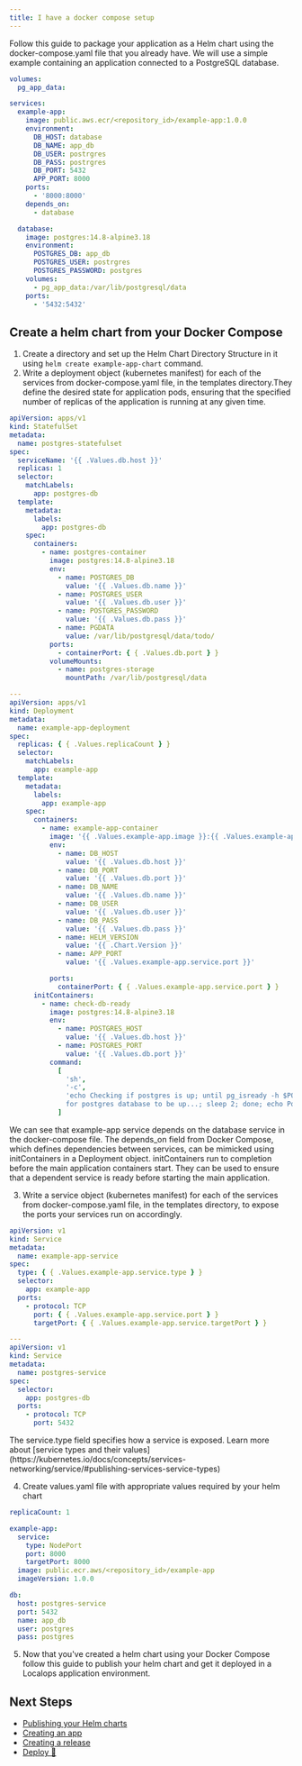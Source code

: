 ```yaml
---
title: I have a docker compose setup
---
```


Follow this guide to package your application as a Helm chart using the docker-compose.yaml file that you already have.
We will use a simple example containing an application connected to a PostgreSQL database.

```yaml compose.yml
volumes:
  pg_app_data:

services:
  example-app:
    image: public.aws.ecr/<repository_id>/example-app:1.0.0
    environment:
      DB_HOST: database
      DB_NAME: app_db
      DB_USER: postrgres
      DB_PASS: postrgres
      DB_PORT: 5432
      APP_PORT: 8000
    ports:
      - '8000:8000'
    depends_on:
      - database

  database:
    image: postgres:14.8-alpine3.18
    environment:
      POSTGRES_DB: app_db
      POSTGRES_USER: postrgres
      POSTGRES_PASSWORD: postgres
    volumes:
      - pg_app_data:/var/lib/postgresql/data
    ports:
      - '5432:5432'
```

## Create a helm chart from your Docker Compose

1. Create a directory and set up the Helm Chart Directory Structure in it using `helm create example-app-chart` command.
2. Write a deployment object (kubernetes manifest) for each of the services from docker-compose.yaml file, in the
   templates directory.They define the desired state for application pods, ensuring that the specified number of
   replicas of the application is running at any given time.

```yaml templates/deployments.yaml
apiVersion: apps/v1
kind: StatefulSet
metadata:
  name: postgres-statefulset
spec:
  serviceName: '{{ .Values.db.host }}'
  replicas: 1
  selector:
    matchLabels:
      app: postgres-db
  template:
    metadata:
      labels:
        app: postgres-db
    spec:
      containers:
        - name: postgres-container
          image: postgres:14.8-alpine3.18
          env:
            - name: POSTGRES_DB
              value: '{{ .Values.db.name }}'
            - name: POSTGRES_USER
              value: '{{ .Values.db.user }}'
            - name: POSTGRES_PASSWORD
              value: '{{ .Values.db.pass }}'
            - name: PGDATA
              value: /var/lib/postgresql/data/todo/
          ports:
            - containerPort: { { .Values.db.port } }
          volumeMounts:
            - name: postgres-storage
              mountPath: /var/lib/postgresql/data

---
apiVersion: apps/v1
kind: Deployment
metadata:
  name: example-app-deployment
spec:
  replicas: { { .Values.replicaCount } }
  selector:
    matchLabels:
      app: example-app
  template:
    metadata:
      labels:
        app: example-app
    spec:
      containers:
        - name: example-app-container
          image: '{{ .Values.example-app.image }}:{{ .Values.example-app.imageVersion }}'
          env:
            - name: DB_HOST
              value: '{{ .Values.db.host }}'
            - name: DB_PORT
              value: '{{ .Values.db.port }}'
            - name: DB_NAME
              value: '{{ .Values.db.name }}'
            - name: DB_USER
              value: '{{ .Values.db.user }}'
            - name: DB_PASS
              value: '{{ .Values.db.pass }}'
            - name: HELM_VERSION
              value: '{{ .Chart.Version }}'
            - name: APP_PORT
              value: '{{ .Values.example-app.service.port }}'

          ports:
            containerPort: { { .Values.example-app.service.port } }
      initContainers:
        - name: check-db-ready
          image: postgres:14.8-alpine3.18
          env:
            - name: POSTGRES_HOST
              value: '{{ .Values.db.host }}'
            - name: POSTGRES_PORT
              value: '{{ .Values.db.port }}'
          command:
            [
              'sh',
              '-c',
              'echo Checking if postgres is up; until pg_isready -h $POSTGRES_HOST -p $POSTGRES_PORT; do echo Waiting
              for postgres database to be up...; sleep 2; done; echo Postgres is up!',
            ]
```

<Note>
  We can see that example-app service depends on the database service in the docker-compose file. The depends_on field
  from Docker Compose, which defines dependencies between services, can be mimicked using initContainers in a Deployment
  object. initContainers run to completion before the main application containers start. They can be used to ensure that
  a dependent service is ready before starting the main application.
</Note>

3. Write a service object (kubernetes manifest) for each of the services from docker-compose.yaml file, in the templates
   directory, to expose the ports your services run on accordingly.

```yaml templates/services.yaml
apiVersion: v1
kind: Service
metadata:
  name: example-app-service
spec:
  type: { { .Values.example-app.service.type } }
  selector:
    app: example-app
  ports:
    - protocol: TCP
      port: { { .Values.example-app.service.port } }
      targetPort: { { .Values.example-app.service.targetPort } }

---
apiVersion: v1
kind: Service
metadata:
  name: postgres-service
spec:
  selector:
    app: postgres-db
  ports:
    - protocol: TCP
      port: 5432
```

<Note>
  The service.type field specifies how a service is exposed. Learn more about [service types and their
  values](https://kubernetes.io/docs/concepts/services-networking/service/#publishing-services-service-types)
</Note>

4. Create values.yaml file with appropriate values required by your helm chart

```yaml values.yaml
replicaCount: 1

example-app:
  service:
    type: NodePort
    port: 8000
    targetPort: 8000
  image: public.ecr.aws/<repository_id>/example-app
  imageVersion: 1.0.0

db:
  host: postgres-service
  port: 5432
  name: app_db
  user: postgres
  pass: postgres
```

5. Now that you've created a helm chart using your Docker Compose follow this guide to publish your helm chart and get
   it deployed in a Localops application environment.

## Next Steps

- [Publishing your Helm charts](/bring-your-helm-charts/publish/ecr)
- [Creating an app](https://help.localops.co/en/articles/9580323-apps)
- [Creating a release](https://help.localops.co/en/articles/9582027-releases)
- [Deploy 🚀](https://help.localops.co/en/articles/9582075-app-environments)
